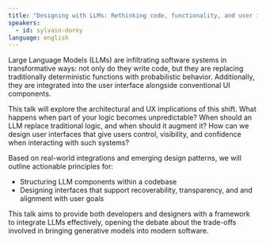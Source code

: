 ```yaml
---
title: "Designing with LLMs: Rethinking code, functionality, and user interfaces"
speakers:
  - id: sylvain-dorey
language: english
---
```


Large Language Models (LLMs) are infiltrating software systems in transformative ways: not only do they write code, but they are replacing traditionally deterministic functions with probabilistic behavior. Additionally, they are integrated into the user interface alongside conventional UI components.  

This talk will explore the architectural and UX implications of this shift. What happens when part of your logic becomes unpredictable? When should an LLM replace traditional logic, and when should it augment it? How can we design user interfaces that give users control, visibility, and confidence when interacting with such systems?

Based on real-world integrations and emerging design patterns, we will outline actionable principles for:

* Structuring LLM components within a codebase
* Designing interfaces that support recoverability, transparency, and and alignment with user goals

This talk aims to provide both developers and designers with a framework to integrate LLMs effectively, opening the debate about the trade-offs involved in bringing generative models into modern software.
